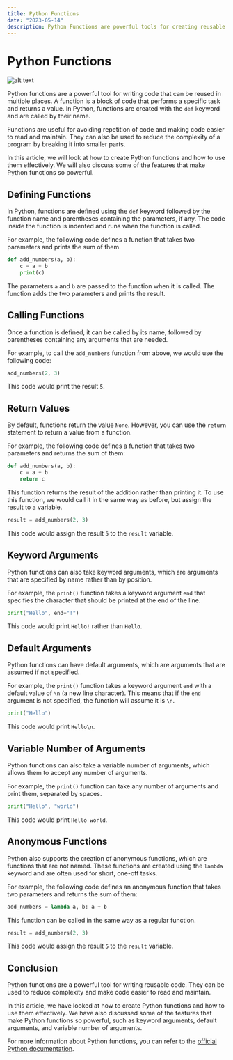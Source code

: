 ```yaml
---
title: Python Functions
date: "2023-05-14"
description: Python Functions are powerful tools for creating reusable code. Learn how to define and use functions to write efficient and maintainable code.
---
```

# Python Functions

![alt text](https://images.unsplash.com/photo-1583233108489-c354bc72ba18?crop=entropy&cs=tinysrgb&fit=max&fm=jpg&ixid=M3wxNTY3OTN8MHwxfHJhbmRvbXx8fHx8fHx8fDE2ODQwNTg1NzV8&ixlib=rb-4.0.3&q=80&w=1080)

Python functions are a powerful tool for writing code that can be reused in multiple places. A function is a block of code that performs a specific task and returns a value. In Python, functions are created with the `def` keyword and are called by their name. 

Functions are useful for avoiding repetition of code and making code easier to read and maintain. They can also be used to reduce the complexity of a program by breaking it into smaller parts. 

In this article, we will look at how to create Python functions and how to use them effectively. We will also discuss some of the features that make Python functions so powerful. 

## Defining Functions

In Python, functions are defined using the `def` keyword followed by the function name and parentheses containing the parameters, if any. The code inside the function is indented and runs when the function is called. 

For example, the following code defines a function that takes two parameters and prints the sum of them.

```python
def add_numbers(a, b):
    c = a + b
    print(c)
```

The parameters `a` and `b` are passed to the function when it is called. The function adds the two parameters and prints the result.

## Calling Functions

Once a function is defined, it can be called by its name, followed by parentheses containing any arguments that are needed.

For example, to call the `add_numbers` function from above, we would use the following code:

```python
add_numbers(2, 3)
```

This code would print the result `5`.

## Return Values

By default, functions return the value `None`. However, you can use the `return` statement to return a value from a function.

For example, the following code defines a function that takes two parameters and returns the sum of them:

```python
def add_numbers(a, b):
    c = a + b
    return c
```

This function returns the result of the addition rather than printing it. To use this function, we would call it in the same way as before, but assign the result to a variable.

```python
result = add_numbers(2, 3)
```

This code would assign the result `5` to the `result` variable.

## Keyword Arguments

Python functions can also take keyword arguments, which are arguments that are specified by name rather than by position.

For example, the `print()` function takes a keyword argument `end` that specifies the character that should be printed at the end of the line.

```python
print("Hello", end="!")
```

This code would print `Hello!` rather than `Hello`.

## Default Arguments

Python functions can have default arguments, which are arguments that are assumed if not specified.

For example, the `print()` function takes a keyword argument `end` with a default value of `\n` (a new line character). This means that if the `end` argument is not specified, the function will assume it is `\n`.

```python
print("Hello")
```

This code would print `Hello\n`.

## Variable Number of Arguments

Python functions can also take a variable number of arguments, which allows them to accept any number of arguments.

For example, the `print()` function can take any number of arguments and print them, separated by spaces.

```python
print("Hello", "world")
```

This code would print `Hello world`.

## Anonymous Functions

Python also supports the creation of anonymous functions, which are functions that are not named. These functions are created using the `lambda` keyword and are often used for short, one-off tasks.

For example, the following code defines an anonymous function that takes two parameters and returns the sum of them:

```python
add_numbers = lambda a, b: a + b
```

This function can be called in the same way as a regular function.

```python
result = add_numbers(2, 3)
```

This code would assign the result `5` to the `result` variable.

## Conclusion

Python functions are a powerful tool for writing reusable code. They can be used to reduce complexity and make code easier to read and maintain. 

In this article, we have looked at how to create Python functions and how to use them effectively. We have also discussed some of the features that make Python functions so powerful, such as keyword arguments, default arguments, and variable number of arguments. 

For more information about Python functions, you can refer to the [official Python documentation](https://docs.python.org/3/tutorial/controlflow.html#defining-functions).